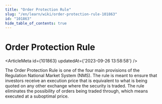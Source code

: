 ```yaml
---
title: "Order Protection Rule"
slug: "/en/learn/wiki/order-protection-rule-101863"
id: "101863"
hide_table_of_contents: true
---
```



# Order Protection Rule

<ArticleMeta id={101863} updatedAt={'2023-09-26 13:58:58'} />
<div className='border-solid border-b border-t-0 my-4 border-[var(--ifm-color-gray-300)]' />

The Order Protection Rule is one of the four main provisions of the Regulation National Market System (NMS). The rule is meant to ensure that investors receive an execution price that is equivalent to what is being quoted on any other exchange where the security is traded. The rule eliminates the possibility of orders being traded through, which means executed at a suboptimal price.
